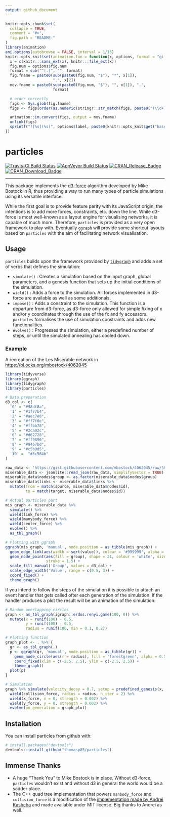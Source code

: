```yaml
---
output: github_document
---
```


<!-- README.md is generated from README.Rmd. Please edit that file -->

```r
knitr::opts_chunk$set(
  collapse = TRUE,
  comment = "#>",
  fig.path = "README-"
)
library(animation)
ani.options(autobrowse = FALSE, interval = 1/15)
knitr::opts_knit$set(animation.fun = function(x, options, format = "gif") {
  x = c(knitr:::sans_ext(x), knitr:::file_ext(x))
  fig.num = options$fig.num
  format = sub("^[.]", "", format)
  fig.fname = paste0(sub(paste0(fig.num, "$"), "*", x[1]), 
                     ".", x[2])
  mov.fname = paste0(sub(paste0(fig.num, "$"), "", x[1]), ".", 
                     format)

  # order correctly
  figs <- Sys.glob(fig.fname)
  figs <- figs[order(as.numeric(stringr::str_match(figs, paste0("(\\d+)\\.", x[2]))[, 2]))]

  animation::im.convert(figs, output = mov.fname)
  unlink(figs)
  sprintf("![%s](%s)", options$label, paste0(knitr::opts_knit$get("base.url"), mov.fname))
})
```

# particles

[![Travis-CI Build Status](https://travis-ci.org/thomasp85/particles.svg?branch=master)](https://travis-ci.org/thomasp85/particles)
[![AppVeyor Build Status](https://ci.appveyor.com/api/projects/status/github/thomasp85/particles?branch=master&svg=true)](https://ci.appveyor.com/project/thomasp85/particles)
[![CRAN_Release_Badge](http://www.r-pkg.org/badges/version-ago/particles)](https://CRAN.R-project.org/package=particles)
[![CRAN_Download_Badge](http://cranlogs.r-pkg.org/badges/particles)](https://CRAN.R-project.org/package=particles)

- - -

This package implements the [d3-force](https://github.com/d3/d3-force) algorithm 
developed by Mike Bostock in R, thus providing a way to run many types of 
particle simulations using its versatile interface.

While the first goal is to provide feature parity with its JavaScript origin, 
the intentions is to add more forces, constraints, etc. down the line. While
d3-force is most well-known as a layout engine for visualising networks, it is
capable of much more. Therefore, `particles` is provided as a very open 
framework to play with. Eventually [`ggraph`](https://github.com/thomasp85/ggraph)
will provide some shortcut layouts based on `particles` with the aim of 
facilitating network visualisation.

## Usage
`particles` builds upon the framework provided by [`tidygraph`](https://github.com/thomasp85/tidygraph)
and adds a set of verbs that defines the simulation:

* `simulate()` : Creates a simulation based on the input graph, global 
  parameters, and a genesis function that sets up the initial conditions of the
  simulation.
* `wield()` : Adds a force to the simulation. All forces implemented in d3-force
  are available as well as some additionals.
* `impose()` : Adds a constraint to the simulation. This function is a departure
  from d3-force, as d3-force only allowed for simple fixing of x and/or y 
  coordinates through the use of the fx and fy accessors. `particles` formalises
  the use of simulation constraints and adds new functionalities.
* `evolve()` : Progresses the simulation, either a predefined number of steps, 
  or until the simulated annealing has cooled down.

### Example
A recreation of the Les Miserable network in <https://bl.ocks.org/mbostock/4062045>

```r
library(tidyverse)
library(ggraph)
library(tidygraph)
library(particles)
```

```r

# Data preparation
d3_col <- c(
  '0' = "#98df8a",
  '1' = "#1f77b4",
  '2' = "#aec7e8",
  '3' = "#ff7f0e",
  '4' = "#ffbb78",
  '5' = "#2ca02c",
  '6' = "#d62728",
  '7' = "#ff9896",
  '8' = "#9467bd",
  '9' = "#c5b0d5",
  '10' =  "#8c564b"
)

raw_data <- 'https://gist.githubusercontent.com/mbostock/4062045/raw/5916d145c8c048a6e3086915a6be464467391c62/miserables.json'
miserable_data <- jsonlite::read_json(raw_data, simplifyVector = TRUE)
miserable_data$nodes$group <- as.factor(miserable_data$nodes$group)
miserable_data$links <- miserable_data$links %>% 
  mutate(from = match(source, miserable_data$nodes$id),
         to = match(target, miserable_data$nodes$id))

# Actual particles part
mis_graph <- miserable_data %>% 
  simulate() %>% 
  wield(link_force) %>% 
  wield(manybody_force) %>% 
  wield(center_force) %>% 
  evolve() %>% 
  as_tbl_graph()

# Plotting with ggraph
ggraph(mis_graph, 'manual', node.position = as_tibble(mis_graph)) + 
  geom_edge_link(aes(width = sqrt(value)), colour = '#999999', alpha = 0.6) + 
  geom_node_point(aes(fill = group), shape = 21, colour = 'white', size = 4, 
                  stroke = 1.5) + 
  scale_fill_manual('Group', values = d3_col) + 
  scale_edge_width('Value', range = c(0.5, 3)) + 
  coord_fixed() +
  theme_graph()
```

If you intend to follow the steps of the simulation it is possible to attach an
event handler that gets called ofter each generation of the simulation. If the
handler produces a plot the result will be an animation of the simulation:

```r
# Random overlapping circles
graph <- as_tbl_graph(igraph::erdos.renyi.game(100, 0)) %>% 
  mutate(x = runif(100) - 0.5, 
         y = runif(100) - 0.5, 
         radius = runif(100, min = 0.1, 0.2))

# Plotting function
graph_plot <- . %>% {
  gr <- as_tbl_graph(.)
  p <- ggraph(gr, 'manual', node.position = as_tibble(gr)) +
    geom_node_circle(aes(r = radius), fill = 'forestgreen', alpha = 0.5) + 
    coord_fixed(xlim = c(-2.5, 2.5), ylim = c(-2.5, 2.5)) + 
    theme_graph()
  plot(p)
}

# Simulation
graph %>% simulate(velocity_decay = 0.7, setup = predefined_genesis(x, y)) %>% 
  wield(collision_force, radius = radius, n_iter = 2) %>% 
  wield(x_force, x = 0, strength = 0.002) %>% 
  wield(y_force, y = 0, strength = 0.002) %>% 
  evolve(on_generation = graph_plot)
```


## Installation

You can install particles from github with:

```r
# install.packages("devtools")
devtools::install_github("thomasp85/particles")
```

## Immense Thanks
* A huge "Thank You" to Mike Bostock is in place. Without d3-force, `particles`
  wouldn't exist and without d3 in general the world would be a sadder place.
* The C++ quad tree implementation that powers `manbody_force` and 
  `collision_force` is a modification of the [implementation made by Andrei Kashcha](https://github.com/anvaka/quadtree.cc) 
  and made available under MIT license. Big thanks to Andrei as well.
